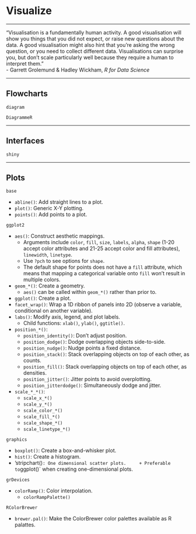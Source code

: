 # Visualize

***
"Visualisation is a fundamentally human activity. A good visualisation will show you things that you did not expect, or raise new questions about the data. A good visualisation might also hint that you're asking the wrong question, or you need to collect different data. Visualisations can surprise you, but don't scale particularly well because they require a human to interpret them."  
- Garrett Grolemund & Hadley Wickham, *R for Data Science*

***
## Flowcharts

`diagram`

`DiagrammeR`

***
## Interfaces

`shiny`

***
## Plots

`base`

* `abline()`: Add straight lines to a plot.
* `plot()`: Generic X-Y plotting.
* `points()`: Add points to a plot.

`ggplot2`

* `aes()`: Construct aesthetic mappings.
    + Arguments include `color`, `fill`, `size`, `labels`, `alpha`, `shape` (1-20 accept color attributes and 21-25 accept color and fill attributes), `linewidth`, `linetype`.
    + Use `?pch` to see options for `shape`.
    + The default shape for points does not have a `fill` attribute, which means that mapping a categorical variable onto `fill` won't result in multiple colors.
* `geom_*()`: Create a geometry.
    + `aes()` can be called within `geom_*()` rather than prior to.
* `ggplot()`: Create a plot.
* `facet_wrap()`: Wrap a 1D ribbon of panels into 2D (observe a variable, conditional on another variable).
* `labs()`: Modify axis, legend, and plot labels.
    + Child functions: `xlab()`, `ylab()`, `ggtitle()`.
* `position_*()`:
    + `position_identity()`: Don't adjust position.
    + `position_dodge()`: Dodge overlapping objects side-to-side.
    + `position_nudge()`: Nudge points a fixed distance.
    + `position_stack()`: Stack overlapping objects on top of each other, as counts.
    + `position_fill()`: Stack overlapping objects on top of each other, as densities.
    + `position_jitter()`: Jitter points to avoid overplotting.
    + `position_jitterdodge()`: Simultaneously dodge and jitter.
* `scale_*_*()`:
    + `scale_x_*()`
    + `scale_y_*()`
    + `scale_color_*()`
    + `scale_fill_*()`
    + `scale_shape_*()`
    + `scale_linetype_*()`

`graphics`

* `boxplot()`: Create a box-and-whisker plot.
* `hist()`: Create a histogram.
* 'stripchart()`: One dimensional scatter plots.
    + Preferable to `ggplot()` when creating one-dimensional plots.

`grDevices`

* `colorRamp()`: Color interpolation.
    + `colorRampPalette()`

`RColorBrewer`

* `brewer.pal()`: Make the ColorBrewer color palettes available as R palattes.